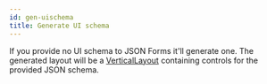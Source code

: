 ```yaml
---
id: gen-uischema
title: Generate UI schema
---
```



If you provide no UI schema to JSON Forms it'll generate one. The generated layout will be
a [VerticalLayout](/docs/uischema/layouts#vertical-layout) containing
controls for the provided JSON schema.

<InferUISchema />
